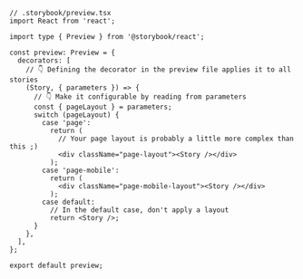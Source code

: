 ```tsx
// .storybook/preview.tsx
import React from 'react';

import type { Preview } from '@storybook/react';

const preview: Preview = {
  decorators: [
    // 👇 Defining the decorator in the preview file applies it to all stories
    (Story, { parameters }) => {
      // 👇 Make it configurable by reading from parameters
      const { pageLayout } = parameters;
      switch (pageLayout) {
        case 'page':
          return (
            // Your page layout is probably a little more complex than this ;)
            <div className="page-layout"><Story /></div>
          );
        case 'page-mobile':
          return (
            <div className="page-mobile-layout"><Story /></div>
          );
        case default:
          // In the default case, don't apply a layout
          return <Story />;
      }
    },
  ],
};

export default preview;
```
